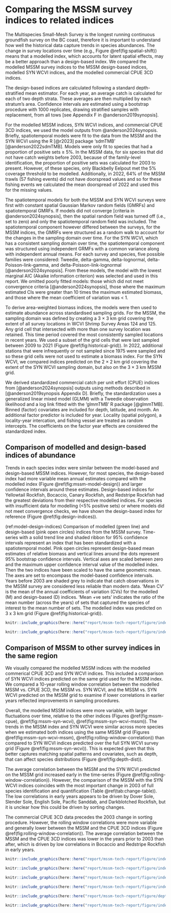 # Comparing the MSSM survey indices to related indices

The Multispecies Small-Mesh Survey is the longest running continuous groundfish survey on the BC coast, therefore it is important to understand how well the historical data capture trends in species abundances.
The change in survey locations over time (e.g., Figure \@ref(fig:spatial-shift)) means that a modelled index, which accounts for latent spatial effects, may be a better approach than a design-based index.
We compared the modelled MSSM survey indices to the MSSM design-based indices, modelled SYN WCVI indices, and the modelled commercial CPUE 3CD indices.

The design-based indices are calculated following a standard depth-stratified mean estimator.
For each year, an average catch is calculated for each of two depth strata.
These averages are then multiplied by each stratum's area. 
Confidence intervals are estimated using a bootstrap procedure with 1000 replicates, drawing stratified samples with replacement, from all tows [see Appendix F in @anderson2019synopsis].

For the modelled MSSM indices, SYN WCVI indices, and commercial CPUE 3CD indices, we used the model outputs from @anderson2024synopsis.  
Briefly, spatiotemporal models were fit to the data from the MSSM and the SYN WCVI using the R [@r2023] package 'sdmTMB' [@anderson2022sdmTMB]. 
Models were only fit to species that had a proportion of positive sets $\ge$ 5%.
In the MSSM data, for six species that did not have catch weights before 2003, because of the family-level identification, the proportion of positive sets was calculated for 2003 to present.
However, of these species, only Blackbelly Eelpout met the 5% coverage threshold to be modelled.
Additionally, in 2022, 64% of the MSSM trawls (57 fishing events) did not have doorspread values and so for these fishing events we calculated the mean doorspread of 2022 and used this for the missing values.

The spatiotemporal models for both the MSSM and SYN WCVI surveys were first with constant spatial Gaussian Markov random fields (GMRFs) and spatiotemporal GMRFs. 
If models did not converge [criteria in @anderson2024synopsis], then the spatial random field was turned off (i.e., set to zero) and only the spatiotemporal random field was included.
The spatiotemporal component however differed between the surveys, for the MSSM indices, the GMRFs were structured as a random walk to account for the changes in the sampling domain over time.
For the SYN WCVI, which has a consistent sampling domain over time, the spatiotemporal component was structured using independent GRMFs with a common variance along with independent annual means.
For each survey and species, five possible families were considered: Tweedie, delta-gamma, delta-lognormal, delta-Poisson-link-gamma, and delta-Poisson-link-lognormal [@anderson2024synopsis].
From these models, the model with the lowest marginal AIC (Akaike information criterion) was selected and used in this report. 
We omitted poorly fitted models: those which did not meet convergence criteria [@anderson2024synopsis], those where the maximum estimated CIs were greater than 10 times the maximum estimated biomass, and those where the mean coefficient of variation was < 1.

To derive area-weighted biomass indices, the models were then used to estimate abundance across standardised sampling grids.
For the MSSM, the sampling domain was defined by creating a 3 $\times$ 3 km grid covering the extent of all survey locations in WCVI Shrimp Survey Areas 124 and 125.
Any grid cell that intersected with more than one survey location was retained.
This time period covered the most consistently sampled locations in recent years.
We used a subset of the grid cells that were last sampled between 2009 to 2021 (Figure \@ref(fig:historical-grid)).
In 2022, additional stations that were infrequently or not sampled since 1975 were sampled and so these grid cells were not used to estimate a biomass index.
For the SYN WCVI, we compared indices predicted on the 2 $\times$ 2 km grid covering the extent of the SYN WCVI sampling domain, but also on the 3 $\times$ 3 km MSSM grid. 

We derived standardized commercial catch per unit effort (CPUE) indices from [@anderson2024synopsis] outputs using methods described in [@anderson2019synopsis Appendix D].
Briefly, the standardization uses a generalized linear mixed model (GLMM) with a Tweedie observation likelihood and a log link fitted with the 'glmmTMB' R package [@glmmTMB].
Binned (factor) covariates are included for depth, latitude, and month.
An additional factor predictor is included for year.
Locality (spatial polygon), a locality-year intercation, and fishing vessel are treated as random intercepts.
The coefficients on the factor year effects are considered the standardized index.

## Comparison of modelled and design-based indices of abundance

Trends in each species index were similar between the model-based and design-based MSSM indices.
However, for most species, the design-based index had more variable mean annual estimates compared with the modelled index (Figure \@ref(fig:mssm-model-design)) and larger confidence intervals around these estimates.
Design-based indices for Yellowtail Rockfish, Bocaccio, Canary Rockfish, and Redstripe Rockfish had the greatest deviations from their respective modelled indices.
For species with insufficient data for modelling (<5% positive sets) or where models did not meet convergence checks, we have shown the design-based index for reference (Figure \@ref(fig:design-indices)).

(ref:model-design-indices) Comparison of modelled (green line) and design-based (pink open circles) indices from the MSSM survey.
Time-series with a solid trend line and shaded ribbon for 95% confidence intervals represent an index that has been standardized with a spatiotemporal model.
Pink open circles represent design-based mean estimates of relative biomass and vertical lines around the dots represent 95% bootstrap confidence intervals.
Vertical axes are scaled between zero and the maximum upper confidence interval value of the modelled index.
Then the two indices have been scaled to have the same geometric mean.
The axes are set to encompass the model-based confidence intervals.
Years before 2003 are shaded grey to indicate that catch observations in the MSSM survey are considered less reliable than modern data.
'Mean CV' is the mean of the annual coefficients of variation (CVs) for the modelled (M) and design-based (D) indices.
'Mean $+$ve sets' indicates the ratio of the mean number (across the years) of sets that captured the species of interest to the mean number of sets.
The modelled index was predicted on 3 x 3 km grid (Figure \@ref(fig:historical-grid)).

```r
knitr::include_graphics(here::here("report/mssm-tech-report/figure/index-model-design_pjs-mode.png"), dpi = NA)
```

```r
knitr::include_graphics(here::here("report/mssm-tech-report/figure/index-mssm-design.png"), dpi = NA)
```

## Comparison of MSSM to other survey indices in the same region

We visually compared the modelled MSSM indices with the modelled commerical CPUE 3CD and SYN WCVI indices.
This included a comparison of SYN WCVI indices predicted on the same grid used for the MSSM index.
We compared a 10-year rolling window correlation between the modelled MSSM vs. CPUE 3CD, the MSSM vs. SYN WCVI, and the MSSM vs. SYN WCVI predicted on the MSSM grid to examine if lower correlations in earlier years reflected improvements in sampling procedures.

Overall, the modelled MSSM indices were more variable, with larger fluctuations over time, relative to the other indices (Figures \@ref(fig:mssm-cpue), \@ref(fig:mssm-syn-wcvi), \@ref(fig:mssm-syn-wcvi-mssm)).
The trends in the MSSM index and SYN WCVI were similar across more species when we estimated both indices using the same MSSM grid (Figures \@ref(fig:mssm-syn-wcvi-mssm), \@ref(fig:rolling-window-correlation)) than compared to SYN WCVI indices predicted over the full SYN WCVI survey grid (Figure \@ref(fig:mssm-syn-wcvi)).
This is expected given that this better captures matching spatial patterns and covariates, such as depth, that can affect species distributions (Figure \@ref(fig:depth-dist)).

The average correlation between the MSSM and the SYN WCVI predicted on the MSSM grid increased early in the time-series (Figure \@ref(fig:rolling-window-correlation)).
However, the comparison of the MSSM with the SYN WCVI indices coincides with the most important change in 2003 of full species identification and quantification (Table \@ref(tab:change-table)).
The low correlations in early years appears to be driven by Dover Sole, Slender Sole, English Sole, Pacific Sanddab, and Darkblotched Rockfish, but it is unclear how this could be driven by sorting changes.

The commercial CPUE 3CD data precedes the 2003 change in sorting procedure.
However, the rolling window correlations were more variable and generally lower between the MSSM and the CPUE 3CD indices (Figure \@ref(fig:rolling-window-correlation)).
The average correlation between the MSSM and the CPUE 3CD indices was lower in the years prior to 2003 than after, which is driven by low correlations in Bocaccio and Redstripe Rockfish in early years.

```r
knitr::include_graphics(here::here("report/mssm-tech-report/figure/index-mssm-model-cpue3CD.png"), dpi = NA)
```

```r
knitr::include_graphics(here::here("report/mssm-tech-report/figure/index-mssm-model-syn-wcvi-model.png"), dpi = NA)
```

```r
knitr::include_graphics(here::here("report/mssm-tech-report/figure/index-mssm-model-syn-wcvi-model-mssm-grid.png"), dpi = NA)
```

```r

knitr::include_graphics(here::here("report/mssm-tech-report/figure/index-mssm-syn-wcvi-mssm-grid-zoom-in.png"), dpi = NA)
```

```r

knitr::include_graphics(here::here("report/mssm-tech-report/figure/depth-ranges-mssm-syn-wcvi.png"), dpi = NA)
```

```r
knitr::include_graphics(here::here("report/mssm-tech-report/figure/index-correlation.png"), dpi = NA)
```

\clearpage

